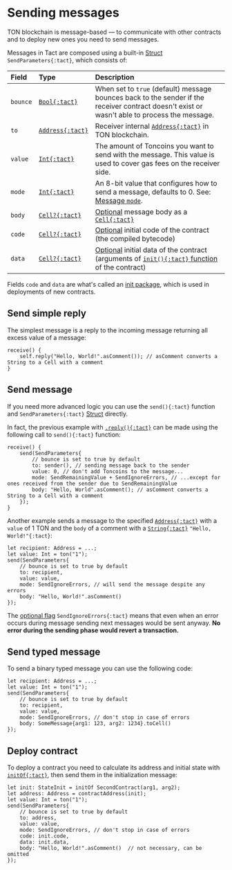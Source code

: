 # Sending messages

TON blockchain is message-based — to communicate with other contracts and to deploy new ones you need to send messages.

Messages in Tact are composed using a built-in [Struct](/book/structs-and-messages#structs) `SendParameters{:tact}`, which consists of:

Field    | Type                  | Description
:------- | :-------------------- | :----------
`bounce` | [`Bool{:tact}`][p]    | When set to `true` (default) message bounces back to the sender if the receiver contract doesn't exist or wasn't able to process the message.
`to`     | [`Address{:tact}`][p] | Receiver internal [`Address{:tact}`][p] in TON blockchain.
`value`  | [`Int{:tact}`][int]   | The amount of Toncoins you want to send with the message. This value is used to cover gas fees on the receiver side.
`mode`   | [`Int{:tact}`][int]   | An 8-bit value that configures how to send a message, defaults to $0$. See: [Message `mode`](/book/message-mode).
`body`   | [`Cell?{:tact}`][p]   | [Optional][opt] message body as a [`Cell{:tact}`][p]
`code`   | [`Cell?{:tact}`][p]   | [Optional][opt] initial code of the contract (the compiled bytecode)
`data`   | [`Cell?{:tact}`][p]   | [Optional][opt] initial data of the contract (arguments of [`init(){:tact}` function](/book/contracts#init-function) of the contract)

Fields `code` and `data` are what's called an [init package](/book/expressions#initof), which is used in deployments of new contracts.

## Send simple reply

The simplest message is a reply to the incoming message returning all excess value of a message:

```tact
receive() {
    self.reply("Hello, World!".asComment()); // asComment converts a String to a Cell with a comment
}
```

## Send message

If you need more advanced logic you can use the `send(){:tact}` function and `SendParameters{:tact}` [Struct](/book/structs-and-messages#structs) directly.

In fact, the previous example with [`.reply(){:tact}`](#send-simple-reply) can be made using the following call to `send(){:tact}` function:

```tact
receive() {
    send(SendParameters{
        // bounce is set to true by default
        to: sender(), // sending message back to the sender
        value: 0, // don't add Toncoins to the message...
        mode: SendRemainingValue + SendIgnoreErrors, // ...except for ones received from the sender due to SendRemainingValue
        body: "Hello, World".asComment(); // asComment converts a String to a Cell with a comment
    });
}
```

Another example sends a message to the specified [`Address{:tact}`][p] with a `value` of $1$ TON and the `body` of a comment with a [`String{:tact}`][p] `"Hello, World!"{:tact}`:

```tact
let recipient: Address = ...;
let value: Int = ton("1");
send(SendParameters{
    // bounce is set to true by default
    to: recipient,
    value: value,
    mode: SendIgnoreErrors, // will send the message despite any errors
    body: "Hello, World!".asComment()
});
```

The [optional flag](/book/message-mode#optional-flags) `SendIgnoreErrors{:tact}` means that even when an error occurs during message sending next messages would be sent anyway. **No error during the sending phase would revert a transaction.**

## Send typed message

To send a binary typed message you can use the following code:

```tact
let recipient: Address = ...;
let value: Int = ton("1");
send(SendParameters{
    // bounce is set to true by default
    to: recipient,
    value: value,
    mode: SendIgnoreErrors, // don't stop in case of errors
    body: SomeMessage{arg1: 123, arg2: 1234}.toCell()
});
```

## Deploy contract

To deploy a contract you need to calculate its address and initial state with [`initOf{:tact}`](/book/expressions#initof), then send them in the initialization message:

```tact
let init: StateInit = initOf SecondContract(arg1, arg2);
let address: Address = contractAddress(init);
let value: Int = ton("1");
send(SendParameters{
    // bounce is set to true by default
    to: address,
    value: value,
    mode: SendIgnoreErrors, // don't stop in case of errors
    code: init.code,
    data: init.data,
    body: "Hello, World!".asComment()  // not necessary, can be omitted
});
```

[p]: /book/types#primitive-types
[int]: /book/integers
[opt]: /book/optionals
